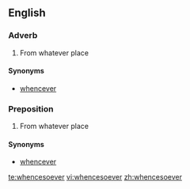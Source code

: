 ==English==

===Adverb===
{{en-adv|-}}

# {{archaic}} From whatever place

====Synonyms====
*[[whencever]]

===Preposition===
{{en-prep}}

# {{archaic}} From whatever place

====Synonyms====
*[[whencever]]

[[te:whencesoever]]
[[vi:whencesoever]]
[[zh:whencesoever]]